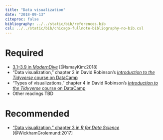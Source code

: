 ```yaml
---
title: "Data visualization"
date: "2018-09-13"
citeproc: false
bibliography: ../../static/bib/references.bib
csl: ../../static/bib/chicago-fullnote-bibliography-no-bib.csl
---
```


# Required

- <i class="fas fa-book"></i> [3.1–3.9 in *ModernDive*](https://moderndive.com/3-viz.html) [@IsmayKim:2018]
- <i class="fas fa-laptop-code"></i> "Data visualization," chapter 2 in David Robinson's [*Introduction to the Tidyverse* course on DataCamp](https://www.datacamp.com/courses/introduction-to-the-tidyverse)
- <i class="fas fa-laptop-code"></i> "Types of visualizations," chapter 4 in David Robinson's [*Introduction to the Tidyverse* course on DataCamp](https://www.datacamp.com/courses/introduction-to-the-tidyverse)
- Other readings TBD


# Recommended

- <i class="fas fa-book"></i> ["Data visualization," chapter 3 in *R for Data Science*](http://r4ds.had.co.nz/data-visualisation.html) [@WickhamGrolemund:2017]
